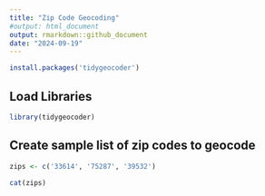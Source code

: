 ```yaml
---
title: "Zip Code Geocoding"
#output: html_document
output: rmarkdown::github_document
date: "2024-09-19"
---
```


```r
install.packages('tidygeocoder')
```
## Load Libraries

```r
library(tidygeocoder)
```

## Create sample list of zip codes to geocode

```r
zips <- c('33614', '75287', '39532')

cat(zips)
```

